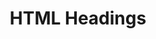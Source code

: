 ---
id: "web_tf_easy_016"
questionType: "TRUE_FALSE"
title: "HTML Headings"
statement: "The <h1> tag defines the smallest heading in HTML."
difficulty: "EASY"
category: "Web Development"
correctAnswer: false
explanation: "<h1> is the largest heading; <h6> is the smallest."
---